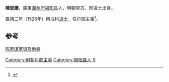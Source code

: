 '''陳思謙'''，廣東[[潮州府|潮州府]][[揭阳县|揭阳县]]人，明朝官员、同进士出身。

嘉靖二年（1526年）丙戌科[[进士|进士]]，任户部主事<ref>{{cite news|title=明朝潮州府文进士名录|url=http://zt.czonline.net/2010wenhua/txcr/chaorendongtai/kejiao/2010-12-02/31625.html|accessdate=2013-08-07|newspaper=潮州热线|archive-url=https://web.archive.org/web/20131004220414/http://zt.czonline.net/2010wenhua/txcr/chaorendongtai/kejiao/2010-12-02/31625.html|archive-date=2013-10-04|dead-url=yes}}</ref>。

==参考==
{{reflist}}
[https://web.archive.org/web/20150106215607/http://www.suluyu.com/1370.html 陈思谦家谱及后裔]

{{嘉靖五年丙戌科殿試金榜}}
{{明朝官员小作品}}
{{DEFAULTSORT:Chen陳}}
[[Category:明朝戶部主事|Category:明朝戶部主事]]
[[Category:揭阳县人|Category:揭阳县人]]
[[Category:陈姓|S]]